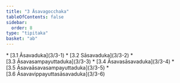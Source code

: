 ```yaml
---
title: "3 Āsavagocchaka"
tableOfContents: false
sidebar:
  order: 8
type: "tipitaka"
basket: "ab"
---
```



<DynamicBreadcrumb />



<TableOfContents>
* [3.1 Āsavaduka](3/3-1)
* [3.2 Sāsavaduka](3/3-2)
* [3.3 Āsavasampayuttaduka](3/3-3)
* [3.4 Āsavasāsavaduka](3/3-4)
* [3.5 Āsavaāsavasampayuttaduka](3/3-5)
* [3.6 Āsavavippayuttasāsavaduka](3/3-6)
</TableOfContents>